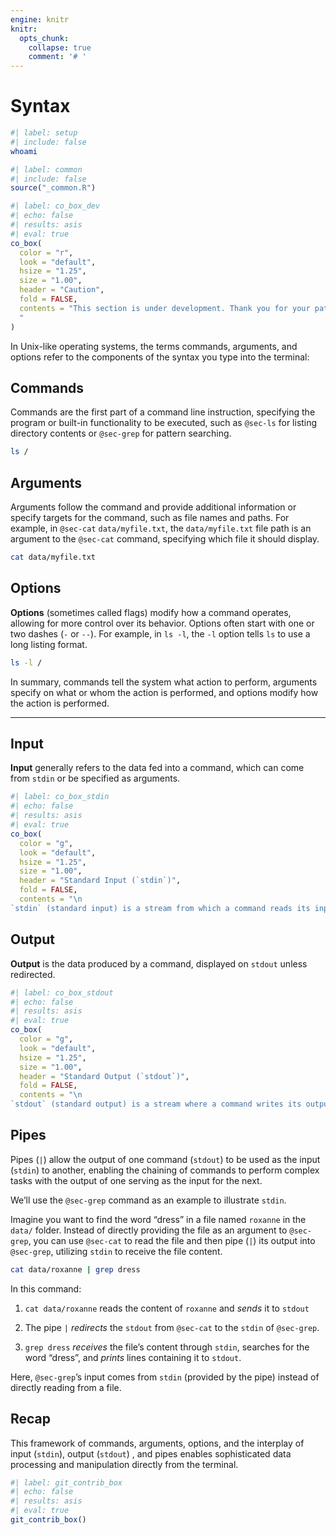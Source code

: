 ```yaml
---
engine: knitr
knitr:
  opts_chunk: 
    collapse: true
    comment: '# '
---
```


# Syntax {.unnumbered}

```bash
#| label: setup
#| include: false
whoami
```

```r
#| label: common
#| include: false
source("_common.R")
```

```r
#| label: co_box_dev
#| echo: false
#| results: asis
#| eval: true
co_box(
  color = "r",
  look = "default", 
  hsize = "1.25", 
  size = "1.00", 
  header = "Caution", 
  fold = FALSE,
  contents = "This section is under development. Thank you for your patience.
  "
)
```

In Unix-like operating systems, the terms commands, arguments, and options refer to the components of the syntax you type into the terminal:

## Commands

Commands are the first part of a command line instruction, specifying the program or built-in functionality to be executed, such as <code>@sec-ls</code> for listing directory contents or <code>@sec-grep</code> for pattern searching.

```bash
ls /
```

## Arguments

Arguments follow the command and provide additional information or specify targets for the command, such as file names and paths. For example, in <code>@sec-cat</code> `data/myfile.txt`, the `data/myfile.txt` file path is an argument to the <code>@sec-cat</code> command, specifying which file it should display.

```bash
cat data/myfile.txt
```


## Options

**Options** (sometimes called flags) modify how a command operates, allowing for more control over its behavior. Options often start with one or two dashes (`-` or `--`). For example, in `ls -l`, the `-l` option tells `ls` to use a long listing format.

```bash
ls -l /
```

In summary, commands tell the system what action to perform, arguments specify on what or whom the action is performed, and options modify how the action is performed.

***

## Input

**Input** generally refers to the data fed into a command, which can come from `stdin` or be specified as arguments.

```r
#| label: co_box_stdin
#| echo: false
#| results: asis
#| eval: true
co_box(
  color = "g",
  look = "default", 
  hsize = "1.25", 
  size = "1.00", 
  header = "Standard Input (`stdin`)", 
  fold = FALSE,
  contents = "\n
`stdin` (standard input) is a stream from which a command reads its input. By default, it's the keyboard, but it can be redirected to read from a file or another command's output.\n")
```

## Output

**Output** is the data produced by a command, displayed on `stdout` unless redirected.

```r
#| label: co_box_stdout
#| echo: false
#| results: asis
#| eval: true
co_box(
  color = "g",
  look = "default", 
  hsize = "1.25", 
  size = "1.00", 
  header = "Standard Output (`stdout`)", 
  fold = FALSE,
  contents = "\n
`stdout` (standard output) is a stream where a command writes its output. Typically, this is the terminal screen, but it can be redirected to a file or another command's input.\n")
```


## Pipes

Pipes (`|`) allow the output of one command (`stdout`) to be used as the input (`stdin`) to another, enabling the chaining of commands to perform complex tasks with the output of one serving as the input for the next.

We'll use the <code>@sec-grep</code> command as an example to illustrate `stdin`. 

Imagine you want to find the word "dress" in a file named `roxanne` in the `data/` folder. Instead of directly providing the file as an argument to <code>@sec-grep</code>, you can use <code>@sec-cat</code> to read the file and then pipe (`|`) its output into <code>@sec-grep</code>, utilizing `stdin` to receive the file content.

```bash
cat data/roxanne | grep dress
```

In this command:

1. `cat data/roxanne` reads the content of `roxanne` and *sends* it to `stdout`

2. The pipe `|` *redirects* the `stdout` from <code>@sec-cat</code> to the `stdin` of <code>@sec-grep</code>.

3. `grep dress` *receives* the file's content through `stdin`, searches for the word "dress", and *prints* lines containing it to `stdout`.

Here, <code>@sec-grep</code>'s input comes from `stdin` (provided by the pipe) instead of directly reading from a file.

## Recap

This framework of commands, arguments, options, and the interplay of input (`stdin`), output (`stdout`) , and pipes enables sophisticated data processing and manipulation directly from the terminal.


```r
#| label: git_contrib_box
#| echo: false
#| results: asis
#| eval: true
git_contrib_box()
```